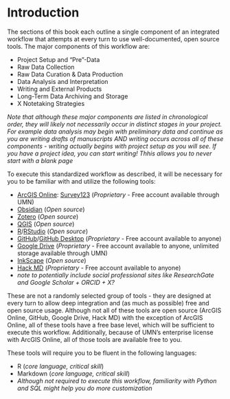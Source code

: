 # Introduction {.unnumbered}

The sections of this book each outline a single component of an integrated workflow that attempts at every turn to use well-documented, open source tools. The major components of this workflow are:

-   Project Setup and "Pre"-Data
-   Raw Data Collection
-   Raw Data Curation & Data Production
-   Data Analysis and Interpretation
-   Writing and External Products
-   Long-Term Data Archiving and Storage
-   X Notetaking Strategies

*Note that although these major components are listed in chronological order, they will likely not necessarily occur in distinct stages in your project. For example data analysis may begin with preliminary data and continue as you are writing drafts of manuscripts AND writing occurs across all of these components - writing actually begins with project setup as you will see. If you have a project idea, you can start writing! Thhis allows you to never start with a blank page*

To execute this standardized workflow as described, it will be necessary for you to be familiar with and utilize the following tools:

-   [ArcGIS Online](https://www.arcgis.com/home/index.html): [Survey123](https://survey123.arcgis.com) (*Proprietary* - Free account available through UMN)
-   [Obsidian](https://obsidian.md) (*Open source*)
-   [Zotero](https://www.zotero.org) (*Open source*)
-   [QGIS](https://www.qgis.org/en/site/) (*Open source*)
-   [R](https://www.r-project.org)/[RStudio](https://posit.co/download/rstudio-desktop/) (*Open source*)
-   [GitHub](https://github.com)/[GitHub Desktop](https://desktop.github.com) (*Proprietary* - Free account available to anyone)
-   [Google Drive](https://www.google.com/drive/) (*Proprietary* - Free account available to anyone, unlimited storage available through UMN)
-   [InkScape](https://inkscape.org) (*Open source*)
-   [Hack MD](https://hackmd.io) (*Proprietary* - Free account available to anyone)
-   *note to potentially include social professional sites like ResearchGate and Google Scholar + ORCID + X?*

These are not a randomly selected group of tools - they are designed at every turn to allow deep integration and (as much as possible) free and open source usage. Although not all of these tools are open source (ArcGIS Online, GitHub, Google Drive, Hack MD) with the exception of ArcGIS Online, all of these tools have a free base level, which will be sufficient to execute this workflow. Additionally, because of UMN's enterprise license with ArcGIS Online, all of those tools are available free to you.

These tools will require you to be fluent in the following languages:

-   R (*core language, critical skill*)
-   Markdown (*core language, critical skill*)
-   *Although not required to execute this workflow, familiarity with Python and SQL might help you do more customization*
